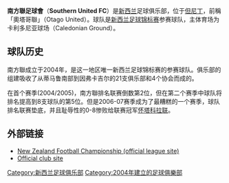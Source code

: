{{Football club infobox
| clubname   = 南方聯
| image      = [[File:Otago-United.jpg|180px]]
| fullname   = 南方聯足球會
| nickname   = 
| founded    = 2004年
| ground     = 卡利多尼亚球场<br/>[[新西兰|新西兰]], [[但尼丁|但尼丁]]
| capacity   = 
| chairman   = David Lamont
| manager    = Malcolm Fleming
| league     = [[新西蘭足球錦標賽|新西蘭足球錦標賽]]
| season     = 2019–20
| position   = 常規賽，第 7 位
| pattern_la1=|pattern_b1=|pattern_ra1=
| leftarm1=0000AA|body1=0000AA|rightarm1=0000AA|shorts1=0000AA|socks1=FFD700
| pattern_la2=|pattern_b2=|pattern_ra2=
| leftarm2=FFD700|body2=FFD700|rightarm2=FFD700|shorts2=FFD700|socks2=0000AA
}}

'''南方聯足球會'''（'''Southern United FC'''）是[[新西兰|新西兰]]足球俱乐部，位于[[但尼丁|但尼丁]]，前稱「奧塔哥聯」（Otago United）。球队是[[新西兰足球锦标赛|新西兰足球锦标赛]]参赛球队，主体育场为卡利多尼亚球场（Caledonian Ground）。

== 球队历史 ==
南方聯成立于2004年，是这一地区唯一新西兰足球锦标赛的参赛球队。俱乐部的组建吸收了从蒂马鲁南部到因弗卡吉尔的21支俱乐部和4个协会而成的。

在首个赛季(2004/2005)，南方聯排名联赛倒数第2位，但在第二个赛季中球队将排名提高到8支球队的第5位。但是2006-07赛季成为了最糟糕的一个赛季，球队排名联赛垫底，并且耻辱性的0-8惨败给联赛冠军[[怀塔科拉联足球俱乐部|怀塔科拉联]]。

== 外部链接 ==
* [https://web.archive.org/web/20060419061045/http://www.nzfc.co.nz/ New Zealand Football Championship (official league site)]
* [https://web.archive.org/web/20170708204451/http://www.otagoutd.com/ Official club site]

{{New Zealand Football Championship}}

[[Category:新西兰足球俱乐部|Category:新西兰足球俱乐部]]
[[Category:2004年建立的足球俱樂部|Category:2004年建立的足球俱樂部]]